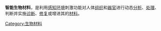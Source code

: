 {{多個問題|
{{Expert|time=2011-12-18}}
{{Expand|time=2011-12-18}}
{{unreferenced|time=2011-11-16T11:42:57+00:00}}
}}
'''智能生物材料'''，是利用[[感知|感知]][[环境|环境]]刺激功能对人体[[组织|组织]]和[[器官|器官]]进行动态[[分析|分析]]、[[处理|处理]]、判断并实施[[诊断|诊断]]、[[修复|修复]]或增进其{{le|功能 (生物學)|Function_(biology)|功能}}的[[材料|材料]]。

[[Category:生物材料|Category:生物材料]]